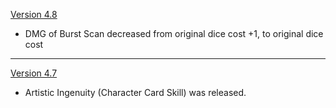 {{Change History/Header}}
[[Version 4.8]]
* DMG of Burst Scan decreased from original dice cost +1, to original dice cost
----
[[Version 4.7]]
* Artistic Ingenuity (Character Card Skill) was released.
